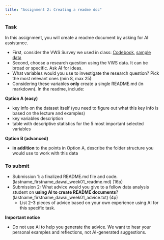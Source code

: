 ```yaml
---
title: "Assignment 2: Creating a readme doc"
---
```


### Task

In this assignment, you will create a readme document by asking for AI assistance.

* First, consider the VWS Survey we used in class: [Codebook](data/VWS/codebook.pdf), [sample data](data/WVS_random_subset500.csv)
* Second, choose a research question using the VWS data. It can be broad or specific. Ask AI for ideas.
* What variables would you use to investigate the research question? Pick the most relevant ones (min 8, max 25)
* Considering these variables **only** create a single README.md (in markdown). In the readme, include:

**Option A (easy)**

* key info on the dataset itself (you need to figure out what this key info is based on the lecture and examples)
* key variables description
* table with descriptive statistics for the 5 most important selected variables

**Option B (advanced)**

* **in addition** to the points in Option A, describe the folder structure you would use to work with this data


### To submit

* Submission 1: a finalized README.md file and code. (lastname_firstname_dawai_week01_readme.md) (16p)
* Submission 2:
  What advice would you give to a fellow data analysis student on **using AI to create README documents**? (lastname_firstname_dawai_week01_advice.txt) (4p)
    * List 2–3 pieces of advice based on your own experience using AI for this specific task.
  
**Important notice**

* Do not use AI to help you generate the advice. We want to hear your personal examples and reflections, not AI-generated suggestions.